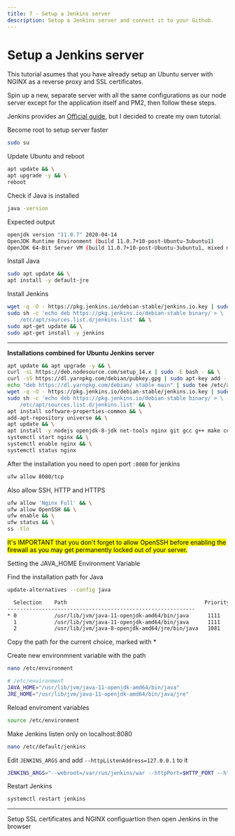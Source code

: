 ```yaml
---
title: 7 - Setup a Jenkins server
description: Setup a Jenkins server and connect it to your Github.
---
```


# Setup a Jenkins server

This tutorial asumes that you have already setup an Ubuntu server with NGINX as a reverse proxy and SSL certificates.

Spin up a new, separate server with all the same configurations as our node server except for the application itself and PM2, then follow these steps.

Jenkins provides an [Official guide](https://www.jenkins.io/doc/book/installing/#long-term-support-release), but I decided to create my own tutorial.

Become root to setup server faster

```sh
sudo su
```

Update Ubuntu and reboot

```sh
apt update && \
apt upgrade -y && \
reboot
```

Check if Java is installed

```sh
java -version
```

Expected output

```sh
openjdk version "11.0.7" 2020-04-14
OpenJDK Runtime Environment (build 11.0.7+10-post-Ubuntu-3ubuntu1)
OpenJDK 64-Bit Server VM (build 11.0.7+10-post-Ubuntu-3ubuntu1, mixed mode, sharing)
```

Install Java

```sh
sudo apt update && \
apt install -y default-jre
```

Install Jenkins

```sh
wget -q -O - https://pkg.jenkins.io/debian-stable/jenkins.io.key | sudo apt-key add - && \
sudo sh -c 'echo deb https://pkg.jenkins.io/debian-stable binary/ > \
    /etc/apt/sources.list.d/jenkins.list' && \
sudo apt-get update && \
sudo apt-get install -y jenkins
```

---

**Installations combined for Ubuntu Jenkins server**

```sh
apt update && apt upgrade -y && \
curl -sL https://deb.nodesource.com/setup_14.x | sudo -E bash - && \
curl -sS https://dl.yarnpkg.com/debian/pubkey.gpg | sudo apt-key add - && \
echo "deb https://dl.yarnpkg.com/debian/ stable main" | sudo tee /etc/apt/sources.list.d/yarn.list && \
wget -q -O - https://pkg.jenkins.io/debian-stable/jenkins.io.key | sudo apt-key add - && \
sudo sh -c 'echo deb https://pkg.jenkins.io/debian-stable binary/ > \
    /etc/apt/sources.list.d/jenkins.list' && \
apt install software-properties-common && \
add-apt-repository universe && \
apt update && \
apt install -y nodejs openjdk-8-jdk net-tools nginx git gcc g++ make certbot wget yarn && \
systemctl start nginx && \
systemctl enable nginx && \
systemctl status nginx
```

After the installation you need to open port `:8080` for jenkins

```sh
ufw allow 8080/tcp
```

Also allow SSH, HTTP and HTTPS

```sh
ufw allow 'Nginx Full' && \
ufw allow OpenSSH && \
ufw enable && \
ufw status && \
ss -tln
```

<Mark>
  It's IMPORTANT that you don't forget to allow OpenSSH before enabling the
  firewall as you may get permanently locked out of your server.
</Mark>

Setting the JAVA_HOME Environment Variable

Find the installation path for Java

```sh
update-alternatives --config java
```

```sh
  Selection    Path                                            Priority   Status
------------------------------------------------------------
* 0            /usr/lib/jvm/java-11-openjdk-amd64/bin/java      1111      auto mode
  1            /usr/lib/jvm/java-11-openjdk-amd64/bin/java      1111      manual mode
  2            /usr/lib/jvm/java-8-openjdk-amd64/jre/bin/java   1081      manual mode

```

Copy the path for the current choice, marked with \*

Create new environmnent variable with the path

```sh
nano /etc/environment
```

```sh
# /etc/environment
JAVA_HOME="/usr/lib/jvm/java-11-openjdk-amd64/bin/java"
JRE_HOME="/usr/lib/jvm/java-11-openjdk-amd64/bin/java/jre"
```

Reload enviroment variables

```sh
source /etc/environment
```

Make Jenkins listen only on localhost:8080

```sh
nano /etc/default/jenkins
```

Edit `JENKINS_ARGS` and add `--httpListenAddress=127.0.0.1` to it

```sh
JENKINS_ARGS="--webroot=/var/run/jenkins/war --httpPort=$HTTP_PORT --httpListenAddress=127.0.0.1"
```

Restart Jenkins

```sh
systemctl restart jenkins
```

---

Setup SSL certificates and NGINX configuartion then open Jenkins in the browser
